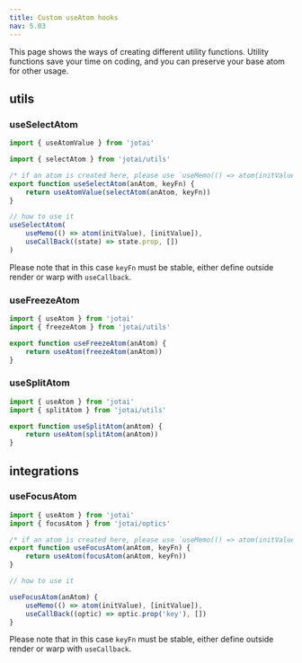 ---
title: Custom useAtom hooks
nav: 5.03
---


This page shows the ways of creating different utility functions. Utility functions save your time on coding, and you can preserve your base atom for other usage.

## utils

### useSelectAtom

```ts
import { useAtomValue } from 'jotai'

import { selectAtom } from 'jotai/utils'

/* if an atom is created here, please use `useMemo(() => atom(initValue), [initValue])` instead. */
export function useSelectAtom(anAtom, keyFn) {
    return useAtomValue(selectAtom(anAtom, keyFn))
}

// how to use it
useSelectAtom(
    useMemo(() => atom(initValue), [initValue]),
    useCallBack((state) => state.prop, [])
)
```

Please note that in this case `keyFn` must be stable, either define outside render or warp with `useCallback`.

### useFreezeAtom

```ts
import { useAtom } from 'jotai'
import { freezeAtom } from 'jotai/utils'

export function useFreezeAtom(anAtom) {
    return useAtom(freezeAtom(anAtom))
}
```

### useSplitAtom

```ts
import { useAtom } from 'jotai'
import { splitAtom } from 'jotai/utils'

export function useSplitAtom(anAtom) {
    return useAtom(splitAtom(anAtom))
}
```

## integrations

### useFocusAtom

```ts
import { useAtom } from 'jotai'
import { focusAtom } from 'jotai/optics'

/* if an atom is created here, please use `useMemo(() => atom(initValue), [initValue])` instead. */
export function useFocusAtom(anAtom, keyFn) {
    return useAtom(focusAtom(anAtom, keyFn))
}

// how to use it

useFocusAtom(anAtom) {
    useMemo(() => atom(initValue), [initValue]),
    useCallBack((optic) => optic.prop('key'), [])
}
```

Please note that in this case `keyFn` must be stable, either define outside render or warp with `useCallback`.
